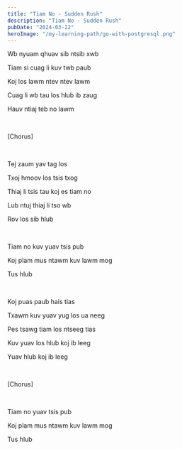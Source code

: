 ```yaml
---
title: "Tiam No - Sudden Rush"
description: "Tiam No - Sudden Rush"
pubDate: "2024-03-22"
heroImage: "/my-learning-path/go-with-postgresql.png"
---
```


Wb nyuam qhuav sib ntsib xwb

Tiam si cuag li kuv twb paub

Koj los lawm ntev ntev lawm

Cuag li wb tau los hlub ib zaug

Hauv ntiaj teb no lawm

<br />

[Chorus]

<br />

Tej zaum yav tag los

Txoj hmoov los tsis txog

Thiaj li tsis tau koj es tiam no

Lub ntuj thiaj li tso wb

Rov los sib hlub

<br />

Tiam no kuv yuav tsis pub

Koj plam mus ntawm kuv lawm mog

Tus hlub

<br />

Koj puas paub hais tias

Txawm kuv yuav yug los ua neeg

Pes tsawg tiam los ntseeg tias

Kuv yuav los hlub koj ib leeg

Yuav hlub koj ib leeg

<br />

[Chorus]

<br />

Tiam no yuav tsis pub

Koj plam mus ntawm kuv lawm mog

Tus hlub

